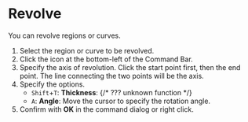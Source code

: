 
# Revolve

You can revolve regions or curves.

<Reference shortcut="" command="Revolve" button="" />

1. Select the region or curve to be revolved.
2. Click the icon at the bottom-left of the Command Bar.
3. Specify the axis of revolution. Click the start point first, then the end point. The line connecting the two points will be the axis.
4. Specify the options.
   - `Shift`+`T`: **Thickness**: {/* ??? unknown function */}
   - `A`: **Angle**: Move the cursor to specify the rotation angle.
5. Confirm with **OK** in the command dialog or right click.
